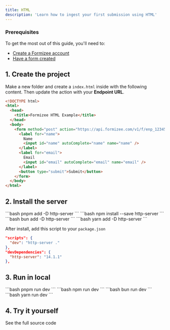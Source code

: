 ```yaml
---
title: HTML
description: 'Learn how to ingest your first submission using HTML'
---
```


### Prerequisites
To get the most out of this guide, you'll need to:

* [Create a Formizee account](https://dashboard.formizee.com)
* [Have a form created](/guides/create-your-first-form)

## 1. Create the project
Make a new folder and create a `index.html` inside with the following content.
Then update the action with your **Endpoint URL**.

```html index.html {7}
<!DOCTYPE html>
<html>
  <head>
    <title>Formizee HTML Example</title>
  </head>
  <body>
    <form method="post" action="https://api.formizee.com/v1/f/enp_123456">
      <label for="name">
        Name
        <input id="name" autoComplete="name" name="name" />
      </label>
      <label for="email">
        Email
        <input id="email" autoComplete="email" name="email" />
      </label>
      <button type="submit">Submit</button>
    </form>
  </body>
</html>
```

## 2. Install the server

<Tabs>
  <Tab title="pnpm">
  ```bash
  pnpm add -D http-server
  ```
  </Tab>
  <Tab title="npm">
  ```bash
  npm install --save http-server
  ```
  </Tab>
  <Tab title="bun">
  ```bash
  bun add -D http-server
  ```
  </Tab>
  <Tab title="yarn">
  ```bash
  yarn add -D http-server
  ```
  </Tab>
</Tabs>

After install, add this script to your `package.json`
```json {2}
"scripts": {
  "dev": "http-server ."
},
"devDependencies": {
  "http-server": "14.1.1"
},
```

## 3. Run in local

<Tabs>
  <Tab title="pnpm">
  ```bash
  pnpm run dev
  ```
  </Tab>
  <Tab title="npm">
  ```bash
  npm run dev
  ```
  </Tab>
  <Tab title="bun">
  ```bash
  bun run dev
  ```
  </Tab>
  <Tab title="yarn">
  ```bash
  yarn run dev
  ```
  </Tab>
</Tabs>

## 4. Try it yourself
<Card title="Formizee HTML Example" icon="link" href="https://github.com/formizee/formizee-html-example">
  See the full source code
</Card>
